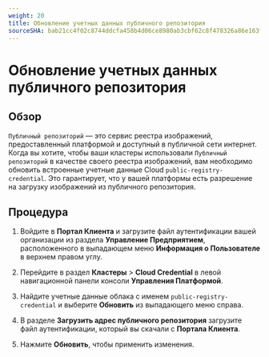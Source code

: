 ```yaml
---
weight: 20
title: Обновление учетных данных публичного репозитория
sourceSHA: bab21cc4f02c8744ddcfa458b4d06ce8980ab3cbf62c8f478326a86e163f343a
---
```


# Обновление учетных данных публичного репозитория

## Обзор

`Публичный репозиторий` — это сервис реестра изображений, предоставленный платформой и доступный в публичной сети интернет. Когда вы хотите, чтобы ваши кластеры использовали `Публичный репозиторий` в качестве своего реестра изображений, вам необходимо обновить встроенные учетные данные Cloud `public-registry-credential`. Это гарантирует, что у вашей платформы есть разрешение на загрузку изображений из публичного репозитория.

## Процедура

1. Войдите в **Портал Клиента** и загрузите файл аутентификации вашей организации из раздела **Управление Предприятием**, расположенного в выпадающем меню **Информация о Пользователе** в верхнем правом углу.

2. Перейдите в раздел **Кластеры** > **Cloud Credential** в левой навигационной панели консоли **Управления Платформой**.

3. Найдите учетные данные облака с именем `public-registry-credential` и выберите **Обновить** из выпадающего меню справа.

4. В разделе **Загрузить адрес публичного репозитория** загрузите файл аутентификации, который вы скачали с **Портала Клиента**.

5. Нажмите **Обновить**, чтобы применить изменения.
